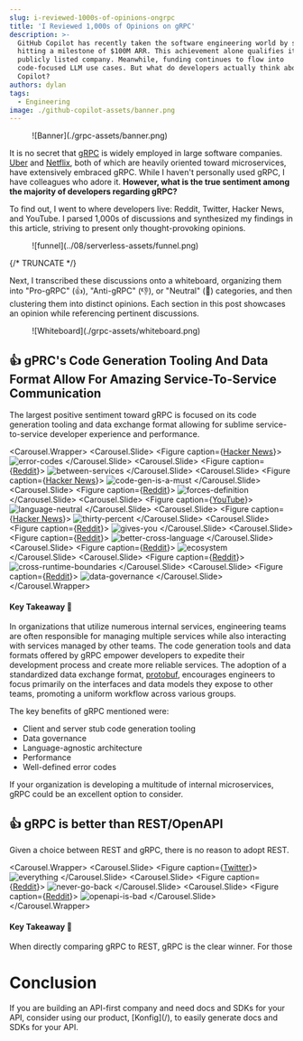 ```yaml
---
slug: i-reviewed-1000s-of-opinions-ongrpc
title: 'I Reviewed 1,000s of Opinions on gRPC'
description: >-
  GitHub Copilot has recently taken the software engineering world by storm,
  hitting a milestone of $100M ARR. This achievement alone qualifies it to be a
  publicly listed company. Meanwhile, funding continues to flow into
  code-focused LLM use cases. But what do developers actually think about GitHub
  Copilot?
authors: dylan
tags:
  - Engineering
image: ./github-copilot-assets/banner.png
---
```



<Head>
  <title>I Reviewed 1,000s of Opinions on gRPC</title>
  <meta property="og:title" content="I Reviewed 1,000s of Opinions on gRPC"/>
</Head>

<Figure caption="What do developers really think about gRPC?">
![Banner](./grpc-assets/banner.png)
</Figure>

It is no secret that [gRPC](https://grpc.io/about/) is widely employed in large
software companies.
[Uber](https://www.uber.com/blog/ubers-next-gen-push-platform-on-grpc/) and
[Netflix](https://netflixtechblog.com/practical-api-design-at-netflix-part-1-using-protobuf-fieldmask-35cfdc606518),
both of which are heavily oriented toward microservices, have extensively
embraced gRPC. While I haven't personally used gRPC, I have colleagues who adore
it. **However, what is the true sentiment among the majority of developers
regarding gRPC?**

To find out, I went to where developers live: Reddit, Twitter, Hacker News, and
YouTube. I parsed 1,000s of discussions and synthesized my findings in this
article, striving to present only thought-provoking opinions.

<Figure caption='Funnel for gathering through-provoking opinions'>
![funnel](../08/serverless-assets/funnel.png)
</Figure>

{/* TRUNCATE */}

Next, I transcribed these discussions onto a whiteboard, organizing them into
"Pro-gRPC" (👍), "Anti-gRPC" (👎), or "Neutral" (🧐) categories, and then
clustering them into distinct opinions. Each section in this post showcases an
opinion while referencing pertinent discussions.

<Figure caption='Whiteboard of opinions'>
  ![Whiteboard](./grpc-assets/whiteboard.png)
</Figure>

## 👍 gPRC's Code Generation Tooling And Data Format Allow For Amazing Service-To-Service Communication

The largest positive sentiment toward gRPC is focused on its code generation
tooling and data exchange format allowing for sublime service-to-service
developer experience and performance.

<Carousel.Wrapper>
  <Carousel.Slide>
      <Figure caption={<a href="https://news.ycombinator.com/item?id=35751347">Hacker News</a>}>
        ![error-codes](./grpc-assets/slides/after/service-to-service/error-codes.png)
      </Figure>
  </Carousel.Slide>
  <Carousel.Slide>
      <Figure caption={<a href="https://www.reddit.com/r/node/comments/18151z8/comment/kaa8jmo/?utm_source=share&utm_medium=web3x&utm_name=web3xcss&utm_term=1&utm_content=share_button">Reddit</a>}>
        ![between-services](./grpc-assets/slides/after/service-to-service/between-services.png)
      </Figure>
  </Carousel.Slide>
  <Carousel.Slide>
      <Figure caption={<a href="https://news.ycombinator.com/item?id=16612816">Hacker News</a>}>
        ![code-gen-is-a-must](./grpc-assets/slides/after/service-to-service/code-gen-is-a-must.png)
      </Figure>
  </Carousel.Slide>
  <Carousel.Slide>
      <Figure caption={<a href="https://www.reddit.com/r/golang/comments/br4awi/comment/eoa25ar/?utm_source=share&utm_medium=web3x&utm_name=web3xcss&utm_term=1&utm_content=share_button">Reddit</a>}>
        ![forces-definition](./grpc-assets/slides/after/service-to-service/forces-definition.png)
      </Figure>
  </Carousel.Slide>
  <Carousel.Slide>
      <Figure caption={<a href="https://www.youtube.com/watch?v=hVrwuMnCtok&lc=UgxIxKRw5mrXXYFGL854AaABAg">YouTube</a>}>
        ![language-neutral](./grpc-assets/slides/after/service-to-service/language-neutral.png)
      </Figure>
  </Carousel.Slide>
  <Carousel.Slide>
      <Figure caption={<a href="https://news.ycombinator.com/item?id=26466902">Hacker News</a>}>
        ![thirty-percent](./grpc-assets/slides/after/service-to-service/thirty-percent.png)
      </Figure>
  </Carousel.Slide>
  <Carousel.Slide>
      <Figure caption={<a href="https://www.reddit.com/r/golang/comments/br4awi/comment/eoa0m1g/?utm_source=share&utm_medium=web3x&utm_name=web3xcss&utm_term=1&utm_content=share_button">Reddit</a>}>
        ![gives-you](./grpc-assets/slides/after/service-to-service/gives-you.png)
      </Figure>
  </Carousel.Slide>
  <Carousel.Slide>
      <Figure caption={<a href="https://www.reddit.com/r/golang/comments/133lyna/comment/jiav9ys/?utm_source=share&utm_medium=web3x&utm_name=web3xcss&utm_term=1&utm_content=share_button">Reddit</a>}>
        ![better-cross-language](./grpc-assets/slides/after/service-to-service/better-cross-language.png)
      </Figure>
  </Carousel.Slide>
  <Carousel.Slide>
      <Figure caption={<a href="https://www.reddit.com/r/golang/comments/133lyna/comment/jiajdxi/?utm_source=share&utm_medium=web3x&utm_name=web3xcss&utm_term=1&utm_content=share_button">Reddit</a>}>
        ![ecosystem](./grpc-assets/slides/after/service-to-service/ecosystem.png)
      </Figure>
  </Carousel.Slide>
  <Carousel.Slide>
      <Figure caption={<a href="https://www.reddit.com/r/golang/comments/133lyna/comment/jiayabf/?utm_source=share&utm_medium=web3x&utm_name=web3xcss&utm_term=1&utm_content=share_button">Reddit</a>}>
        ![cross-runtime-boundaries](./grpc-assets/slides/after/service-to-service/cross-runtime-boundaries.png)
      </Figure>
  </Carousel.Slide>
  <Carousel.Slide>
      <Figure caption={<a href="https://www.reddit.com/r/golang/comments/133lyna/comment/jibcznf/?utm_source=share&utm_medium=web3x&utm_name=web3xcss&utm_term=1&utm_content=share_button">Reddit</a>}>
        ![data-governance](./grpc-assets/slides/after/service-to-service/data-governance.png)
      </Figure>
  </Carousel.Slide>
</Carousel.Wrapper>

#### Key Takeaway 🔑

In organizations that utilize numerous internal services, engineering teams are
often responsible for managing multiple services while also interacting with
services managed by other teams. The code generation tools and data formats
offered by gRPC empower developers to expedite their development process and
create more reliable services. The adoption of a standardized data exchange
format, [protobuf](https://protobuf.dev/), encourages engineers to focus primarily on the interfaces and data models
they expose to other teams, promoting a uniform workflow across various groups.

The key benefits of gRPC mentioned were:

- Client and server stub code generation tooling
- Data governance
- Language-agnostic architecture
- Performance
- Well-defined error codes

If your organization is developing a multitude of internal microservices, gRPC
could be an excellent option to consider.

## 👍 gRPC is better than REST/OpenAPI

Given a choice between REST and gRPC, there is no reason to adopt REST.

<Carousel.Wrapper>
  <Carousel.Slide>
      <Figure caption={<a href="https://twitter.com/luke_pighetti/status/1732108363490615594">Twitter</a>}>
        ![everything](./grpc-assets/slides/after/grpc-is-relatively-better/everything.png)
      </Figure>
  </Carousel.Slide>
  <Carousel.Slide>
      <Figure caption={<a href="https://www.reddit.com/r/golang/comments/br4awi/comment/eoaggs7/?utm_source=share&utm_medium=web3x&utm_name=web3xcss&utm_term=1&utm_content=share_button">Reddit</a>}>
        ![never-go-back](./grpc-assets/slides/after/grpc-is-relatively-better/never-go-back.png)
      </Figure>
  </Carousel.Slide>
  <Carousel.Slide>
      <Figure caption={<a href="https://www.reddit.com/r/dotnet/comments/r2ekfj/comment/hm4idc8/?utm_source=share&utm_medium=web3x&utm_name=web3xcss&utm_term=1&utm_content=share_button">Reddit</a>}>
        ![openapi-is-bad](./grpc-assets/slides/after/grpc-is-relatively-better/openapi-is-bad.png)
      </Figure>
  </Carousel.Slide>
</Carousel.Wrapper>

#### Key Takeaway 🔑

When directly comparing gRPC to REST, gRPC is the clear winner. For those


# Conclusion

<Admonition type="info" title="Looking to onboard developers to your api?">
If you are building an API-first company and need docs and SDKs for your API,
consider using our product, [Konfig](/), to easily generate docs and SDKs for your API.
</Admonition>